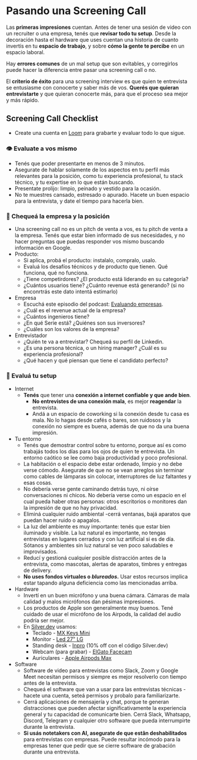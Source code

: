 
# Pasando una Screening Call

Las **primeras impresiones** cuentan. Antes de tener una sesión de video con un recruiter o una empresa, tenés que **revisar todo tu setup**. Desde la decoración hasta el hardware que uses cuentan una historia de cuanto invertís en tu **espacio de trabajo**, y sobre **cómo la gente te percibe** en un espacio laboral.

Hay **errores comunes** de un mal setup que son evitables, y corregirlos puede hacer la diferencia entre pasar una screening call o no.

El **criterio de éxito** para una screening interview es que quien te entrevista se entusiasme con conocerte y saber más de vos. **Querés que quieran entrevistarte** y que quieran conocerte más, para que el proceso sea mejor y más rápido.

<IREmbed src="https://www.youtube.com/embed/Z5tMMkKnH8o?si=Kd3hD3KjNw7BcnCi" />

## Screening Call Checklist

- Create una cuenta en [Loom](https://loom.com) para grabarte y evaluar todo lo que sigue.

### **👁️ Evaluate a vos mismo**

- Tenés que poder presentarte en menos de 3 minutos.
- Asegurate de hablar solamente de los aspectos en tu perfil más relevantes para la posición, como tu experiencia profesional, tu stack técnico, y tu expertise en lo que están buscando.
- Presentate prolijo: limpio, peinado y vestido para la ocasión.
- No te muestres cansado, estresado o apurado. Hacete un buen espacio para la entrevista, y date el tiempo para hacerla bien.

### **🏢 Chequeá la empresa y la posición**

- Una screening call no es un pitch de venta a vos, es tu pitch de venta a la empresa. Tenés que estar bien informado de sus necesidades, y no hacer preguntas que puedas responder vos mismo buscando información en Google.
- Producto:
  - Si aplica, probá el producto: instalalo, compralo, usalo.
  - Evaluá los desafíos técnicos y de producto que tienen. Qué funciona, qué no funciona.
  - ¿Tiene competirdores? ¿El producto está liderando en su categoría?
  - ¿Cuántos usuarios tiene? ¿Cuánto revenue está generando? (si no enconrtrás este dato intentá estimarlo)
- Empresa
  - Escuchá este episodio del podcast: [Evaluando empresas](https://open.spotify.com/episode/587A5xGVLBOBGnEzreZtLy?si=SRVekRXnTHOJg8GTb_bbKQ&nd=1&dlsi=10ff1eba908847a7).
  - ¿Cuál es el revenue actual de la empresa?
  - ¿Cuántos ingenieros tiene?
  - ¿En qué Serie está? ¿Quiénes son sus inversores?
  - ¿Cuáles son los valores de la empresa?
- Entrevistador
  - ¿Quién te va a entrevistar? Chequeá su perfil de Linkedin.
  - ¿Es una persona técnica, o un hiring manager? ¿Cuál es su experiencia profesional?
  - ¿Qué hacen y qué piensan que tiene el candidato perfecto?

### **🏡 Evaluá tu setup**

- Internet
  - **Tenés** que tener una **conexión a internet confiable y que ande bien**.
    - **No entrevistes de una conexión mala**, es mejor **reagendar** la entrevista.
    - Andá a un espacio de coworking si la conexión desde tu casa es mala. No lo hagas desde cafés o bares, son ruidosos y la conexión no siempre es buena, además de que no da una buena impresión.
- Tu entorno
  - Tenés que demostrar control sobre tu entorno, porque así es como trabajás todos los días para los ojos de quien te entrevista. Un entorno caótico se lee como baja productividad y poco profesional.
  - La habitación o el espacio debe estar ordenado, limpio y no debe verse cómodo. Asegurate de que no se vean arreglos sin terminar como cables de lámparas sin colocar, interruptores de luz faltantes y esas cosas.
  - No debería verse gente caminando detrás tuyo, ni oírse conversaciones ni chicos. No debería verse como un espacio en el cual pueda haber otras personas: otros escritorios o monitores dan la impresión de que no hay privacidad.
  - Eliminá cualquier ruido ambiental -cerrá ventanas, bajá aparatos que puedan hacer ruido o apagalos.
  - La luz del ambiente es muy importante: tenés que estar bien iluminado y visible. La luz natural es importante, no tengas entrevistas en lugares cerrados y con luz artificial si es de día. Sótanos y ambientes sin luz natural se ven poco saludables e improvisados.
  - Reducí y gestioná cualquier posible distracción antes de la entrevista, como mascotas, alertas de aparatos, timbres y entregas de delivery.
  - **No uses fondos virtuales o _blureados_.** Usar estos recursos implica estar tapando alguna deficiencia como las mencionadas arriba.
- Hardware
  - Invertí en un buen micrófono y una buena cámara. Cámaras de mala calidad y malos micrófonos dan pésimas impresiones.
  - Los productos de Apple son generalmente muy buenos. Tené cuidado de usar el micrófono de los Airpods, la calidad del audio podría ser mejor.
  - En [Silver.dev](http://Silver.dev) usamos:
    - Teclado - [MX Keys Mini](https://www.mercadolibre.com.ar/teclado-logitech-mx-keys-mini-negro-ingles-idioma-ingles-internacional-color-del-teclado-negro/p/MLA24068335?product_trigger_id=MLA18931568&quantity=1)
    - Monitor - [Led 27” LG](https://www.lg.com/ar/monitores/lg-27UL500-W)
    - Standing desk - [Inpro](https://inpro.ar/) (10% off con el código Silver.dev)
    - Webcam (para grabar) - [ElGato Facecam](https://www.elgato.com/pt/es/p/facecam-mk2)
    - Auriculares - [Apple Airpods Max](https://www.apple.com/la/airpods-max/)
- Software
  - Software de video para entrevistas como Slack, Zoom y Google Meet necesitan permisos y siempre es mejor resolverlo con tiempo antes de la entrevista.
  - Chequeá el software que van a usar para las entrevistas técnicas -hacete una cuenta, seteá permisos y probalo para familiarizarte.
  - Cerrá aplicaciones de mensajería y chat, porque te generan distracciones que pueden afectar significativamente la experiencia general y tu capacidad de comunicarte bien. Cerrá Slack, Whatsapp, Discord, Telegram y cualquier otro software que pueda interrumpirte durante la entrevista.
  - **Si usás notetakers con AI, asegurate de que estân deshabilitados** para entrevistas con empresas. Puede resultar incómodo para la empresas tener que pedir que se cierre software de grabación durante una entrevista.
